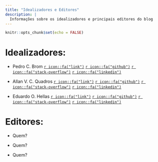 ```yaml
---
title: "Idealizadores e Editores"
description: |
  Informações sobre os idealizadores e principais editores do blog
---
```


```r
knitr::opts_chunk$set(echo = FALSE)
```

# Idealizadores:

- Pedro C. Brom [`r icon::fa("link")`]() 
[`r icon::fa("github")`](https://github.com/pcbrom)
[`r icon::fa("stack-overflow")`]()
[`r icon::fa("linkedin")`]()

- Allan V. C. Quadros [`r icon::fa("link")`](https://allanvc.github.io) 
[`r icon::fa("github")`](https://github.com/allanvc)
[`r icon::fa("stack-overflow")`](https://stackoverflow.com/users/8287109/allanvc)
[`r icon::fa("linkedin")`](https://www.linkedin.com/in/allan-vieira/)

- Eduardo O. Hellas [`r icon::fa("link")`](https://pinduzera.github.io) 
[`r icon::fa("github")`](https://github.com/pinduzera)
[`r icon::fa("stack-overflow")`](https://stackoverflow.com/users/5322743/ochetski)
[`r icon::fa("linkedin")`](https://www.linkedin.com/in/eduardo-hellas-8b0771110/)

# Editores:

- Quem?

- Quem?

- Quem?